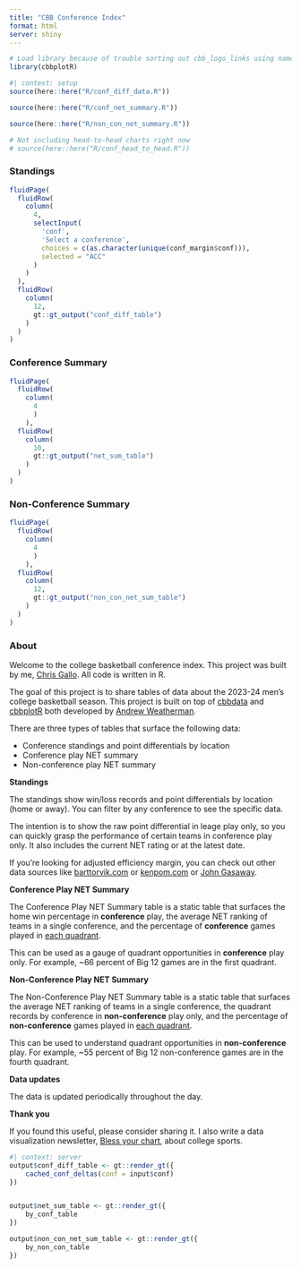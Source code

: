 ```yaml
---
title: "CBB Conference Index"
format: html
server: shiny
---
```


```r
# Load library because of trouble sorting out cbb_logo_links using namespaces
library(cbbplotR)
```

```r
#| context: setup
source(here::here("R/conf_diff_data.R"))

source(here::here("R/conf_net_summary.R"))

source(here::here("R/non_con_net_summary.R"))

# Not including head-to-head charts right now
# source(here::here("R/conf_head_to_head.R"))
```

::: panel-tabset
### Standings
```r
fluidPage(
  fluidRow(
    column(
      4,
      selectInput(
        'conf',
        'Select a conference',
        choices = c(as.character(unique(conf_margin$conf))),
        selected = "ACC"
      )
    )
  ),
  fluidRow(
    column(
      12,
      gt::gt_output("conf_diff_table")
    )
  )
)
```

### Conference Summary

```r
fluidPage(
  fluidRow(
    column(
      4
      )
    ),
  fluidRow(
    column(
      10,
      gt::gt_output("net_sum_table")
    )
  )
)
```


### Non-Conference Summary

```r
fluidPage(
  fluidRow(
    column(
      4
      )
    ),
  fluidRow(
    column(
      12,
      gt::gt_output("non_con_net_sum_table")
    )
  )
)
```

### About

Welcome to the college basketball conference index. This project was built by me, [Chris Gallo](https://hellogallo.com). All code is written in R.  

The goal of this project is to share tables of data about the 2023-24 men's college basketball season. This project is built on top of [cbbdata](https://github.com/andreweatherman/cbbdata) and [cbbplotR](https://cbbplotr.aweatherman.com/index.html) both developed by [Andrew Weatherman](https://www.aweatherman.com/). 

There are three types of tables that surface the following data: 

- Conference standings and point differentials by location
- Conference play NET summary
- Non-conference play NET summary

**Standings**

The standings show win/loss records and point differentials by location (home or away). You can filter by any conference to see the specific data. 

The intention is to show the raw point differential in leage play only, so you can quickly grasp the performance of certain teams in conference play only. It also includes the current NET rating or at the latest date. 

If you're looking for adjusted efficiency margin, you can check out other data sources like [barttorvik.com](https://barttorvik.com/#) or [kenpom.com](https://kenpom.com/) or [John Gasaway](https://johngasaway.com/).

**Conference Play NET Summary**

The Conference Play NET Summary table is a static table that surfaces the home win percentage in **conference** play, the average NET ranking of teams in a single conference, and the percentage of **conference** games played in [each quadrant](https://www.ncaa.com/news/basketball-men/article/2022-12-05/college-basketballs-net-rankings-explained). 

This can be used as a gauge of quadrant opportunities in **conference** play only. For example, ~66 percent of Big 12 games are in the first quadrant. 

**Non-Conference Play NET Summary**

The Non-Conference Play NET Summary table is a static table that surfaces the average NET ranking of teams in a single conference, the quadrant records by conference in **non-conference** play only, and the percentage of **non-conference** games played in [each quadrant](https://www.ncaa.com/news/basketball-men/article/2022-12-05/college-basketballs-net-rankings-explained). 

This can be used to understand quadrant opportunities in **non-conference** play. For example, ~55 percent of Big 12 non-conference games are in the fourth quadrant. 


**Data updates**

The data is updated periodically throughout the day. 

**Thank you**

If you found this useful, please consider sharing it. I also write a data visualization newsletter, [Bless your chart](https://blessyourchart.substack.com/), about college sports. 
:::

```r
#| context: server
output$conf_diff_table <- gt::render_gt({
    cached_conf_deltas(conf = input$conf)
})


output$net_sum_table <- gt::render_gt({
    by_conf_table
})

output$non_con_net_sum_table <- gt::render_gt({
    by_non_con_table
})

```
